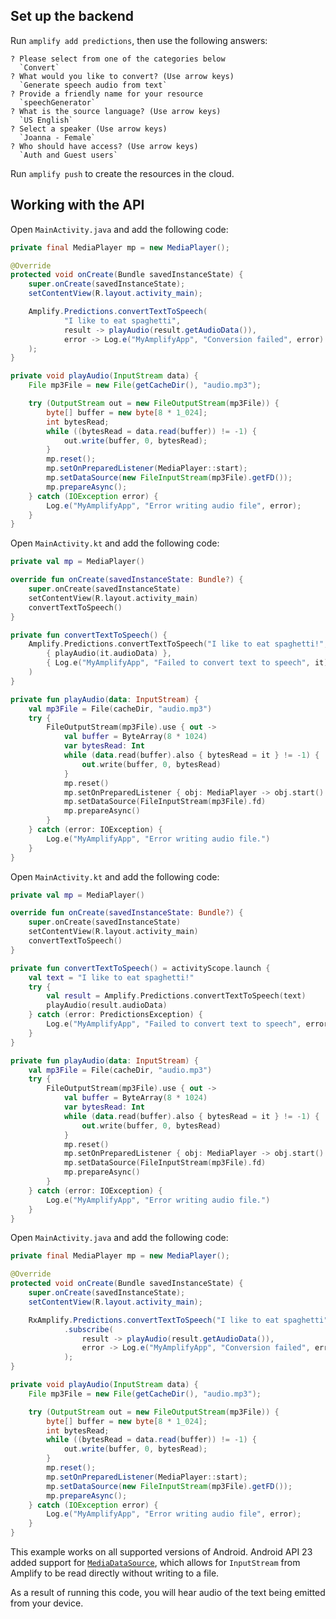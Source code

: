## Set up the backend

Run `amplify add predictions`, then use the following answers:

```console
? Please select from one of the categories below
  `Convert`
? What would you like to convert? (Use arrow keys)
  `Generate speech audio from text`
? Provide a friendly name for your resource
  `speechGenerator`
? What is the source language? (Use arrow keys)
  `US English`
? Select a speaker (Use arrow keys)
  `Joanna - Female`
? Who should have access? (Use arrow keys)
  `Auth and Guest users`
```

Run `amplify push` to create the resources in the cloud.

## Working with the API

<BlockSwitcher>
<CodeBlock name="Java">

Open `MainActivity.java` and add the following code:

```java
private final MediaPlayer mp = new MediaPlayer();

@Override
protected void onCreate(Bundle savedInstanceState) {
    super.onCreate(savedInstanceState);
    setContentView(R.layout.activity_main);

    Amplify.Predictions.convertTextToSpeech(
            "I like to eat spaghetti",
            result -> playAudio(result.getAudioData()),
            error -> Log.e("MyAmplifyApp", "Conversion failed", error)
    );
}

private void playAudio(InputStream data) {
    File mp3File = new File(getCacheDir(), "audio.mp3");

    try (OutputStream out = new FileOutputStream(mp3File)) {
        byte[] buffer = new byte[8 * 1_024];
        int bytesRead;
        while ((bytesRead = data.read(buffer)) != -1) {
            out.write(buffer, 0, bytesRead);
        }
        mp.reset();
        mp.setOnPreparedListener(MediaPlayer::start);
        mp.setDataSource(new FileInputStream(mp3File).getFD());
        mp.prepareAsync();
    } catch (IOException error) {
        Log.e("MyAmplifyApp", "Error writing audio file", error);
    }
}
```

</CodeBlock>
<CodeBlock name="Kotlin - Callbacks">

Open `MainActivity.kt` and add the following code:

```kotlin
private val mp = MediaPlayer()

override fun onCreate(savedInstanceState: Bundle?) {
    super.onCreate(savedInstanceState)
    setContentView(R.layout.activity_main)
    convertTextToSpeech()
}

private fun convertTextToSpeech() {
    Amplify.Predictions.convertTextToSpeech("I like to eat spaghetti!",
        { playAudio(it.audioData) },
        { Log.e("MyAmplifyApp", "Failed to convert text to speech", it) }
    )
}

private fun playAudio(data: InputStream) {
    val mp3File = File(cacheDir, "audio.mp3")
    try {
        FileOutputStream(mp3File).use { out ->
            val buffer = ByteArray(8 * 1024)
            var bytesRead: Int
            while (data.read(buffer).also { bytesRead = it } != -1) {
                out.write(buffer, 0, bytesRead)
            }
            mp.reset()
            mp.setOnPreparedListener { obj: MediaPlayer -> obj.start() }
            mp.setDataSource(FileInputStream(mp3File).fd)
            mp.prepareAsync()
        }
    } catch (error: IOException) {
        Log.e("MyAmplifyApp", "Error writing audio file.")
    }
}
```

</CodeBlock>
<CodeBlock name="Kotlin - Coroutines (Beta)">

Open `MainActivity.kt` and add the following code:

```kotlin
private val mp = MediaPlayer()

override fun onCreate(savedInstanceState: Bundle?) {
    super.onCreate(savedInstanceState)
    setContentView(R.layout.activity_main)
    convertTextToSpeech()
}

private fun convertTextToSpeech() = activityScope.launch {
    val text = "I like to eat spaghetti!"
    try {
        val result = Amplify.Predictions.convertTextToSpeech(text)
        playAudio(result.audioData)
    } catch (error: PredictionsException) {
        Log.e("MyAmplifyApp", "Failed to convert text to speech", error)
    }
}

private fun playAudio(data: InputStream) {
    val mp3File = File(cacheDir, "audio.mp3")
    try {
        FileOutputStream(mp3File).use { out ->
            val buffer = ByteArray(8 * 1024)
            var bytesRead: Int
            while (data.read(buffer).also { bytesRead = it } != -1) {
                out.write(buffer, 0, bytesRead)
            }
            mp.reset()
            mp.setOnPreparedListener { obj: MediaPlayer -> obj.start() }
            mp.setDataSource(FileInputStream(mp3File).fd)
            mp.prepareAsync()
        }
    } catch (error: IOException) {
        Log.e("MyAmplifyApp", "Error writing audio file.")
    }
}
```

</CodeBlock>
<CodeBlock name="RxJava">

Open `MainActivity.java` and add the following code:

```java
private final MediaPlayer mp = new MediaPlayer();

@Override
protected void onCreate(Bundle savedInstanceState) {
    super.onCreate(savedInstanceState);
    setContentView(R.layout.activity_main);

    RxAmplify.Predictions.convertTextToSpeech("I like to eat spaghetti")
            .subscribe(
                result -> playAudio(result.getAudioData()),
                error -> Log.e("MyAmplifyApp", "Conversion failed", error)
            );
}

private void playAudio(InputStream data) {
    File mp3File = new File(getCacheDir(), "audio.mp3");

    try (OutputStream out = new FileOutputStream(mp3File)) {
        byte[] buffer = new byte[8 * 1_024];
        int bytesRead;
        while ((bytesRead = data.read(buffer)) != -1) {
            out.write(buffer, 0, bytesRead);
        }
        mp.reset();
        mp.setOnPreparedListener(MediaPlayer::start);
        mp.setDataSource(new FileInputStream(mp3File).getFD());
        mp.prepareAsync();
    } catch (IOException error) {
        Log.e("MyAmplifyApp", "Error writing audio file", error);
    }
}
```

</CodeBlock>
</BlockSwitcher>

This example works on all supported versions of Android. Android API 23 added support for [`MediaDataSource`](https://developer.android.com/reference/android/media/MediaDataSource), which allows for `InputStream` from Amplify to be read directly without writing to a file.

As a result of running this code, you will hear audio of the text being emitted from your device.
